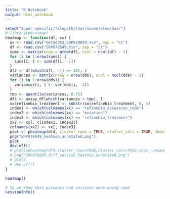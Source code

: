 ```yaml
---
title: "R Notebook"
output: html_notebook
---
```



```r
setwd("Super specific/filepath/that/noone/else/has/")
# library(pheatmap)
heatmap <- function(df, xx) {
  xx <- read.csv("metadata_SRP070849.tsv", sep = "\t")
  df <- read.csv("SRP070849.tsv", sep = "\t")
  sums <- matrix(nrow = nrow(df), ncol = ncol(df) - 1)
  for (i in 1:nrow(sums)) {
    sums[i, ] <- sum(df[i, -1])
  }
  df2 <- df[which(df[, -1] >= 10), ]
  variances <- matrix(nrow = nrow(dds), ncol = ncol(dds) - 1)
  for (i in 1:nrow(dds)) {
    variances[i, ] <- var(dds[i, -1])
  }
  tmp <- quantile(variances, 0.75)
  df4 <- assay_df[which(variances > tmp), ]
  xx$refinebio_treatment <- substr(xx$refinebio_treatment, 0, 4)
  index1 <- which(colnames(xx) == "refinebio_accession_code")
  index2 <- which(colnames(xx) == "mutation")
  index3 <- which(colnames(xx) == "refinebio_treatment")
  xx2 <- xx[, c(index1, index2)]
  colnames(xx2) <- xx[, index3]
  plot <- pheatmap(df4, cluster_rows = TRUE, cluster_cols = TRUE, show_rownames = FALSE, annotation_col = xx2, main = "Annotated Heatmap", colorRampPalette(c("deepskyblue", "black", "yellow"))(25), scale = "row")
  png("SRP070849_heatmap_annotated.png")
  plot
  dev.off()
  # plot2=pheatmap(df4,cluster_rows=TRUE,cluster_cols=TRUE,show_rownames=FALSE,annotation_col=xx2, main = "Annotated Heatmap")
  # png("SRP070849_diff_version_heatmap_annotated.png")
  # plot2
  # dev.off()
}

heatmap()

# So we know what packages and versions were being used
sessionInfo()
```
